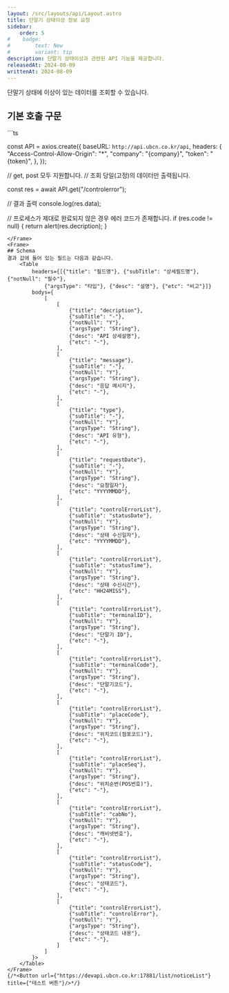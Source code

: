 ```yaml
---
layout: /src/layouts/api/Layout.astro
title: 단말기 상태이상 정보 요청
sidebar:
    order: 5
#    badge:
#        text: New
#        variant: tip
description: 단말기 상태이상과 관련된 API 기능을 제공합니다.
releasedAt: 2024-08-09
writtenAt: 2024-08-09
---
```



<Frame>
단말기 상태에 이상이 있는 데이터를 조회할 수 있습니다.
</Frame>

## 기본 호출 구문
<Frame>
```ts

const API = axios.create({
  baseURL: `http://api.ubcn.co.kr/api`,
  headers: {
    "Access-Control-Allow-Origin": "*",
    "company": "{company}",
    "token": "{token}",
  },
});

// get, post 모두 지원합니다.
// 조회 당일(고정)의 데이터만 출력됩니다.

const res = await API.get("/controlerror");

// 결과 출력
console.log(res.data);

// 프로세스가 제대로 완료되지 않은 경우 에러 코드가 존재합니다.
if (res.code != null) {
  return alert(res.decription);
}

```
</Frame>
<Frame>
## Schema
결과 값에 들어 있는 필드는 다음과 같습니다.
    <Table
        headers={[{"title": "필드명"}, {"subTitle": "상세필드명"}, {"notNull": "필수"},
            {"argsType": "타입"}, {"desc": "설명"}, {"etc": "비고"}]}
        bodys={
            [
                [
                    {"title": "decription"},
                    {"subTitle": "-"},
                    {"notNull": "Y"},
                    {"argsType": "String"},
                    {"desc": "API 상세설명"},
                    {"etc": "-"},
                ],
                [
                    {"title": "message"},
                    {"subTitle": "-"},
                    {"notNull": "Y"},
                    {"argsType": "String"},
                    {"desc": "응답 메시지"},
                    {"etc": "-"},
                ],
                [
                    {"title": "type"},
                    {"subTitle": "-"},
                    {"notNull": "Y"},
                    {"argsType": "String"},
                    {"desc": "API 유형"},
                    {"etc": "-"},
                ],
                [
                    {"title": "requestDate"},
                    {"subTitle": "-"},
                    {"notNull": "Y"},
                    {"argsType": "String"},
                    {"desc": "요청일자"},
                    {"etc": "YYYYMMDD"},
                ],
                [
                    {"title": "controlErrorList"},
                    {"subTitle": "statusDate"},
                    {"notNull": "Y"},
                    {"argsType": "String"},
                    {"desc": "상태 수신일자"},
                    {"etc": "YYYYMMDD"},
                ],
                [
                    {"title": "controlErrorList"},
                    {"subTitle": "statusTime"},
                    {"notNull": "Y"},
                    {"argsType": "String"},
                    {"desc": "상태 수신시간"},
                    {"etc": "HH24MISS"},
                ],
                [
                    {"title": "controlErrorList"},
                    {"subTitle": "terminalID"},
                    {"notNull": "Y"},
                    {"argsType": "String"},
                    {"desc": "단말기 ID"},
                    {"etc": "-"},
                ],
                [
                    {"title": "controlErrorList"},
                    {"subTitle": "terminalCode"},
                    {"notNull": "Y"},
                    {"argsType": "String"},
                    {"desc": "단말기코드"},
                    {"etc": "-"},
                ],
                [
                    {"title": "controlErrorList"},
                    {"subTitle": "placeCode"},
                    {"notNull": "Y"},
                    {"argsType": "String"},
                    {"desc": "위치코드(점포코드)"},
                    {"etc": "-"},
                ],
                [
                    {"title": "controlErrorList"},
                    {"subTitle": "placeSeq"},
                    {"notNull": "Y"},
                    {"argsType": "String"},
                    {"desc": "위치순번(POS번호)"},
                    {"etc": "-"},
                ],
                [
                    {"title": "controlErrorList"},
                    {"subTitle": "cabNo"},
                    {"notNull": "Y"},
                    {"argsType": "String"},
                    {"desc": "캐비넷번호"},
                    {"etc": "-"},
                ],
                [
                    {"title": "controlErrorList"},
                    {"subTitle": "statusCode"},
                    {"notNull": "Y"},
                    {"argsType": "String"},
                    {"desc": "상태코드"},
                    {"etc": "-"},
                ],
                [
                    {"title": "controlErrorList"},
                    {"subTitle": "controlError"},
                    {"notNull": "Y"},
                    {"argsType": "String"},
                    {"desc": "상태코드 내용"},
                    {"etc": "-"},
                ]
            ]
        }>
    </Table>
</Frame>
{/*<Button url={"https://devapi.ubcn.co.kr:17881/list/noticeList"} title={"테스트 버튼"}/>*/}